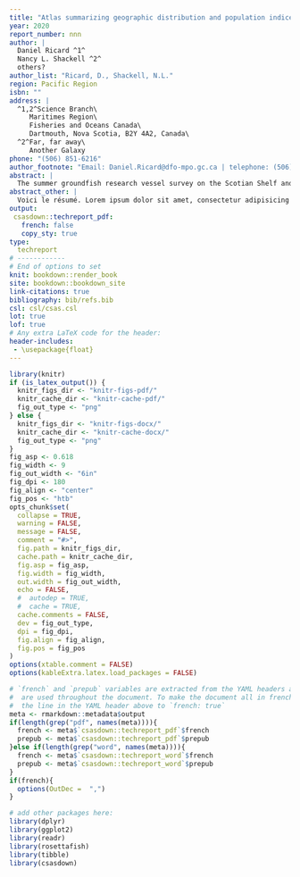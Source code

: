 ```yaml
---
title: "Atlas summarizing geographic distribution and population indices of marine fish and invertebrates in the Scotian Shelf bioregion (1970-2020)"
year: 2020
report_number: nnn
author: |
  Daniel Ricard ^1^ 
  Nancy L. Shackell ^2^ 
  others?
author_list: "Ricard, D., Shackell, N.L."
region: Pacific Region
isbn: ""
address: |
  ^1,2^Science Branch\
     Maritimes Region\
     Fisheries and Oceans Canada\
     Dartmouth, Nova Scotia, B2Y 4A2, Canada\
  ^2^Far, far away\
     Another Galaxy
phone: "(506) 851-6216"
author_footnote: "Email: Daniel.Ricard@dfo-mpo.gc.ca | telephone: (506) 851-6216"
abstract: |
  The summer groundfish research vessel survey on the Scotian Shelf and in the Bay of Fundy started in 1970 and was designed to measure the distribution and abundance of major commercial fish species. Over time, information on non-commercial species was collected, and allowed considerable insight into ecosystem function and structure, as documented in many primary publications. The groundfish survey database has also been used to produce species status reports and atlases of species distribution. This report builds on previous work and former atlases by updating a comprehensive suite of indices to assess population status and environmental preferences of 104 species using the computer code developed at Fisheries and Oceans Maritimes which allowed us to extract and reproduce results. For each species, trends in geographic distribution and biomass or abundance were plotted. The spatial extent of distribution was plotted over time to gauge how the area occupied has changed. The relationship between abundance or biomass and spatial extent reflected whether the species distribution expands when abundance or biomass increases. Length frequencies over time depicted any changes in mean size. The plots of condition over time revealed whether individual fish are fatter or thinner than their long term mean. Depth, temperature and salinity preferences were estimated to gauge the range of suitable environmental parameters for each species. Finally, for each stratum, the slope describing how local density varies with regional abundance was estimated. These slopes were then plotted against a habitat suitability index to identify important strata for each species.Healthy widespread populations that tolerate a wide range of environmental parameters are likely to with-stand climate change better than depleted narrowly distributed ones. This atlas helps identify productive habitat for each species and serves to continue to examine a species response to climate change in general, and warming in particular.
abstract_other: |
  Voici le résumé. Lorem ipsum dolor sit amet, consectetur adipisicing elit, sed do eiusmod tempor incididunt ut labore et dolore magna aliqua. Ut enim ad minim veniam, quis nostrud exercitation ullamco laboris nisi ut aliquip ex ea commodo consequat. Duis aute irure dolor in reprehenderit in voluptate velit esse cillum dolore eu fugiat nulla pariatur. Excepteur sint occaecat cupidatat non proident, sunt in culpa qui officia deserunt mollit anim id est laborum.
output:
 csasdown::techreport_pdf:
   french: false
   copy_sty: true
type:
  techreport
# ------------
# End of options to set
knit: bookdown::render_book
site: bookdown::bookdown_site
link-citations: true
bibliography: bib/refs.bib
csl: csl/csas.csl
lot: true
lof: true
# Any extra LaTeX code for the header:
header-includes:
 - \usepackage{float}
---
```


```r
library(knitr)
if (is_latex_output()) {
  knitr_figs_dir <- "knitr-figs-pdf/"
  knitr_cache_dir <- "knitr-cache-pdf/"
  fig_out_type <- "png"
} else {
  knitr_figs_dir <- "knitr-figs-docx/"
  knitr_cache_dir <- "knitr-cache-docx/"
  fig_out_type <- "png"
}
fig_asp <- 0.618
fig_width <- 9
fig_out_width <- "6in"
fig_dpi <- 180
fig_align <- "center"
fig_pos <- "htb"
opts_chunk$set(
  collapse = TRUE,
  warning = FALSE,
  message = FALSE,
  comment = "#>",
  fig.path = knitr_figs_dir,
  cache.path = knitr_cache_dir,
  fig.asp = fig_asp,
  fig.width = fig_width,
  out.width = fig_out_width,
  echo = FALSE,
  #  autodep = TRUE,
  #  cache = TRUE,
  cache.comments = FALSE,
  dev = fig_out_type,
  dpi = fig_dpi,
  fig.align = fig_align,
  fig.pos = fig_pos
)
options(xtable.comment = FALSE)
options(kableExtra.latex.load_packages = FALSE)
```

```r
# `french` and `prepub` variables are extracted from the YAML headers above and
#  are used throughout the document. To make the document all in french, change
#  the line in the YAML header above to `french: true`
meta <- rmarkdown::metadata$output
if(length(grep("pdf", names(meta)))){
  french <- meta$`csasdown::techreport_pdf`$french
  prepub <- meta$`csasdown::techreport_pdf`$prepub
}else if(length(grep("word", names(meta)))){
  french <- meta$`csasdown::techreport_word`$french
  prepub <- meta$`csasdown::techreport_word`$prepub
}
if(french){
  options(OutDec =  ",")
}

# add other packages here:
library(dplyr)
library(ggplot2)
library(readr)
library(rosettafish)
library(tibble)
library(csasdown)
```
